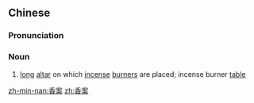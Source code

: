 ==Chinese==
{{zh-forms}}

===Pronunciation===
{{zh-pron
|m=xiāng'àn
|c=hoeng1 on3
|mn=qz,tw,xm:hiuⁿ-òaⁿ/zz:hioⁿ-òaⁿ/qz,xm:hiong-àn/zz:hiang-àn
|cat=n
}}

===Noun===
{{zh-noun}}

# [[long]] [[altar]] on which [[incense]] [[burner]]s are placed; incense burner [[table]]

[[zh-min-nan:香案]]
[[zh:香案]]